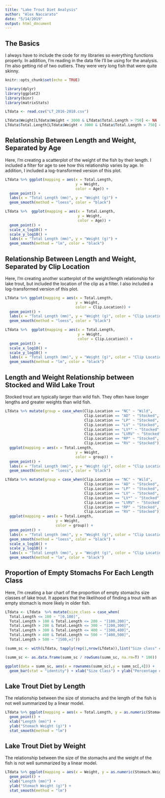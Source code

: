 ```yaml
---
title: "Lake Trout Diet Analysis"
author: "Alex Naccarato"
date: "5/14/2019"
output: html_document
---
```


## The Basics

I always have to include the code for my libraries so everything functions properly. In addition, I'm reading in the data file I'll be using for the analysis. I'm also getting rid of two outliers. They were very long fish that were quite skinny. 

```r
knitr::opts_chunk$set(echo = TRUE)

library(dplyr)
library(ggplot2)
library(binr)
library(matrixStats)

LTdata <- read.csv("LT_2016-2018.csv")

LTdata$Weight[LTdata$Weight < 3000 & LTdata$Total.Length > 750] <- NA
LTdata$Total.Length[LTdata$Weight < 3000 & LTdata$Total.Length > 750] <- NA
```

## Relationship Between Length and Weight, Separated by Age

Here, I'm creating a scatterplot of the weight of the fish by their length. I included a filter for age to see how this relationship varies by age. In addition, I included a log-transformed version of this plot. 

```r
LTdata %>% ggplot(mapping = aes(x = Total.Length,
                                y = Weight, 
                                color = Age)) +
  geom_point() +
  labs(x = "Total Length (mm)", y = "Weight (g)") +
  geom_smooth(method = "loess", color = "black")

LTdata %>%  ggplot(mapping = aes(x = Total.Length, 
                                 y = Weight,
                                 color = Age)) +
  geom_point() +
  scale_x_log10() +
  scale_y_log10() +
  labs(x = "Total Length (mm)", y = "Weight (g)") +
  geom_smooth(method = "lm", color = "black")
```

## Relationship Between Length and Weight, Separated by Clip Location

Here, I'm creating another scatterplot of the weight/length relationship for lake trout, but included the location of the clip as a filter. I also included a log-transformed version of this plot.

```r
LTdata %>% ggplot(mapping = aes(x = Total.Length,
                                y = Weight, 
                                color = Clip.Location)) +
  geom_point() +
  labs(x = "Total Length (mm)", y = "Weight (g)", color = "Clip Location") +
  geom_smooth(method = "loess", color = "black")

LTdata %>%  ggplot(mapping = aes(x = Total.Length, 
                                 y = Weight,
                                 color = Clip.Location)) +
  geom_point() +
  scale_x_log10() +
  scale_y_log10() +
  labs(x = "Total Length (mm)", y = "Weight (g)", color = "Clip Location") +
  geom_smooth(method = "lm", color = "black")
```

## Length and Weight Relationship between Stocked and Wild Lake Trout

Stocked trout are typically larger than wild fish. They often have longer lengths and greater weights than wild fish. 

```r
LTdata %>% mutate(group = case_when(Clip.Location == "NC" ~ "Wild",
                                    Clip.Location == "AD" ~ "Stocked",
                                    Clip.Location == "LP" ~ "Stocked",
                                    Clip.Location == "LV" ~ "Stocked",
                                    Clip.Location == "LV*" ~ "Stocked",
                                    Clip.Location == "LVRV" ~ "Stocked",
                                    Clip.Location == "RP" ~ "Stocked",
                                    Clip.Location == "RV" ~ "Stocked")) %>% 
  ggplot(mapping = aes(x = Total.Length,
                                y = Weight, 
                                color = group)) +
  geom_point() +
  labs(x = "Total Length (mm)", y = "Weight (g)", color = "Clip Location") +
  geom_smooth(method = "loess", color = "black")

LTdata %>% mutate(group = case_when(Clip.Location == "NC" ~ "Wild",
                                    Clip.Location == "AD" ~ "Stocked",
                                    Clip.Location == "LP" ~ "Stocked",
                                    Clip.Location == "LV" ~ "Stocked",
                                    Clip.Location == "LV*" ~ "Stocked",
                                    Clip.Location == "LVRV" ~ "Stocked",
                                    Clip.Location == "RP" ~ "Stocked",
                                    Clip.Location == "RV" ~ "Stocked")) %>% 
  ggplot(mapping = aes(x = Total.Length,
                       y = Weight, 
                       color = group)) +
  geom_point() +
  labs(x = "Total Length (mm)", y = "Weight (g)", color = "Clip Location") +
  geom_smooth(method = "loess", color = "black") +
  scale_x_log10() +
  scale_y_log10() +
  labs(x = "Total Length (mm)", y = "Weight (g)", color = "Clip Location") +
  geom_smooth(method = "lm", color = "black")
```

## Proportion of Empty Stomachs For Each Length Class

Here, I'm creating a bar chart of the proportion of empty stomachs size classes of lake trout. It appears that the likelihood of finding a trout with an empty stomach is more likely in older fish. 

```r
LTdata <- LTdata  %>% mutate(size_class = case_when(
  Total.Length <= 100 ~ "[0,100]",
  Total.Length > 100 & Total.Length <= 200 ~ "]100,200]", 
  Total.Length > 200 & Total.Length <= 300 ~ "]200,300]",
  Total.Length > 300 & Total.Length <= 400 ~ "]300,400]",
  Total.Length > 400 & Total.Length <= 500 ~ "]400,500]",
  Total.Length > 500 ~ "]500,∞]"))

(summ_sc <- with(LTdata, tapply(rep(1,nrow(LTdata)),list("Size class" = size_class, "Food" = Food.in.Stomach), sum)))

(summ_sc <- as.data.frame(summ_sc / rowSums(summ_sc, na.rm=T) * 100))

ggplot(data = summ_sc, aes(x = rownames(summ_sc),y = summ_sc[,4])) +
  geom_bar(stat = "identity") + xlab("Size Class") + ylab("Percentage of Empty Stomachs")
```

## Lake Trout Diet by Length

The relationship between the size of stomachs and the length of the fish is not well summarized by a linear model. 

```r
LTdata %>% ggplot(mapping = aes(x = Total.Length, y = as.numeric(Stomach.Weight))) +
  geom_point() + 
  xlab("Length (mm)") + 
  ylab("Stomach Weight (g)") +
  stat_smooth(method = "lm") 
```

## Lake Trout Diet by Weight

The relationship between the size of the stomachs and the weight of the fish is not well summarized by a linear model. 

```r
LTdata %>% ggplot(mapping = aes(x = Weight, y = as.numeric(Stomach.Weight))) +
  geom_point() + 
  xlab("Length (mm)") + 
  ylab("Stomach Weight (g)") +
  stat_smooth(method = "lm") 
```


